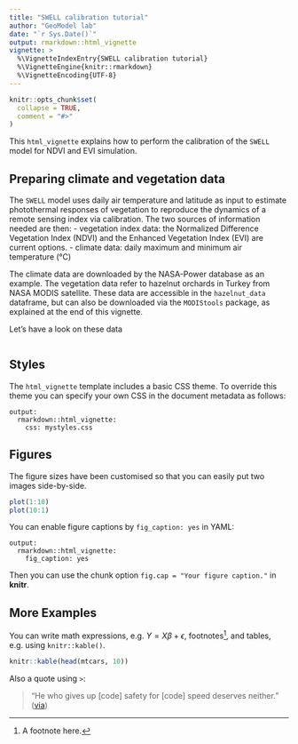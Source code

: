 ```yaml
---
title: "SWELL calibration tutorial"
author: "GeoModel lab"
date: "`r Sys.Date()`"
output: rmarkdown::html_vignette
vignette: >
  %\VignetteIndexEntry{SWELL calibration tutorial}
  %\VignetteEngine{knitr::rmarkdown}
  %\VignetteEncoding{UTF-8}
---
```


```r

knitr::opts_chunk$set(
  collapse = TRUE,
  comment = "#>"
)
```

This `html_vignette` explains how to perform the calibration of the `SWELL` model for NDVI and EVI simulation. 

## Preparing climate and vegetation data 

The `SWELL` model uses daily air temperature and latitude as input to estimate photothermal responses of vegetation to reproduce the dynamics of a remote sensing index via calibration. The two sources of information needed are then:
- vegetation index data: the Normalized Difference Vegetation Index (NDVI) and the Enhanced Vegetation Index (EVI) are current options.
- climate data: daily maximum and minimum air temperature (°C) 

The climate data are downloaded by the NASA-Power database as an example. 
The vegetation data refer to hazelnut orchards in Turkey from NASA MODIS satellite.  These data are accessible in the `hazelnut_data` dataframe, but can also be downloaded via the `MODIStools` package, as explained at the end of this vignette.

Let's have a look on these data

```r_install




```



## Styles

The `html_vignette` template includes a basic CSS theme. To override this theme you can specify your own CSS in the document metadata as follows:

    output: 
      rmarkdown::html_vignette:
        css: mystyles.css

## Figures

The figure sizes have been customised so that you can easily put two images side-by-side. 

```r
plot(1:10)
plot(10:1)
```

You can enable figure captions by `fig_caption: yes` in YAML:

    output:
      rmarkdown::html_vignette:
        fig_caption: yes

Then you can use the chunk option `fig.cap = "Your figure caption."` in **knitr**.

## More Examples

You can write math expressions, e.g. $Y = X\beta + \epsilon$, footnotes^[A footnote here.], and tables, e.g. using `knitr::kable()`.

```r
knitr::kable(head(mtcars, 10))
```

Also a quote using `>`:

> "He who gives up [code] safety for [code] speed deserves neither."
([via](https://twitter.com/hadleywickham/status/504368538874703872))
